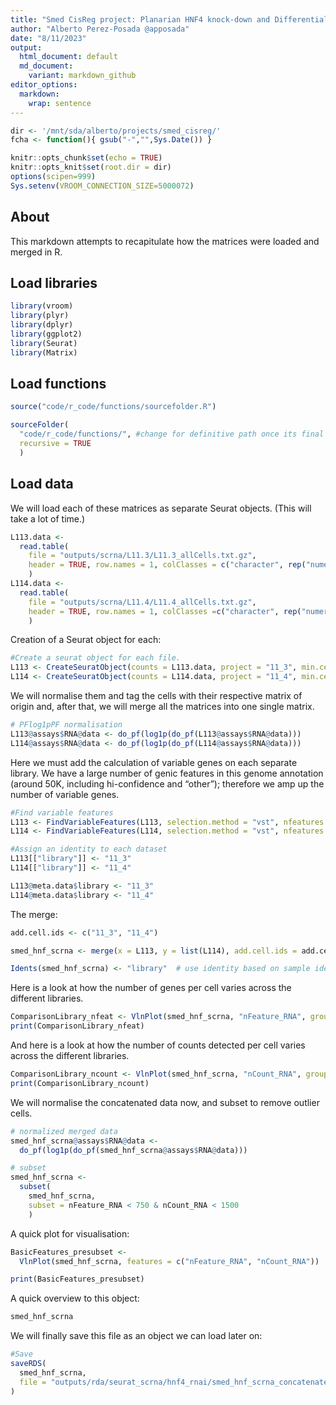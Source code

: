 ```yaml
---
title: "Smed CisReg project: Planarian HNF4 knock-down and Differential Gene Expression; library preparation"
author: "Alberto Perez-Posada @apposada"
date: "8/11/2023"
output:
  html_document: default
  md_document:
    variant: markdown_github
editor_options: 
  markdown: 
    wrap: sentence
---
```


```r

dir <- '/mnt/sda/alberto/projects/smed_cisreg/'
fcha <- function(){ gsub("-","",Sys.Date()) }

knitr::opts_chunk$set(echo = TRUE)
knitr::opts_knit$set(root.dir = dir)
options(scipen=999)
Sys.setenv(VROOM_CONNECTION_SIZE=5000072)

```

## About

This markdown attempts to recapitulate how the matrices were loaded and merged in R.

## Load libraries

```r
library(vroom)
library(plyr)
library(dplyr)
library(ggplot2)
library(Seurat)
library(Matrix)
```

## Load functions

```r
source("code/r_code/functions/sourcefolder.R")

sourceFolder(
  "code/r_code/functions/", #change for definitive path once its final
  recursive = TRUE
  )
```

## Load data

We will load each of these matrices as separate Seurat objects. (This will take a lot of time.)

```r
L113.data <- 
  read.table(
    file = "outputs/scrna/L11.3/L11.3_allCells.txt.gz",
    header = TRUE, row.names = 1, colClasses = c("character", rep("numeric"))
    )
L114.data <- 
  read.table(
    file = "outputs/scrna/L11.4/L11.4_allCells.txt.gz",
    header = TRUE, row.names = 1, colClasses =c("character", rep("numeric"))
    )
```

Creation of a Seurat object for each:

```r
#Create a seurat object for each file.
L113 <- CreateSeuratObject(counts = L113.data, project = "11_3", min.cells = 1, min.features = 100)
L114 <- CreateSeuratObject(counts = L114.data, project = "11_4", min.cells = 1, min.features = 100)
```

We will normalise them and tag the cells with their respective matrix of origin and, after that, we will merge all the matrices into one single matrix.

```r
# PFlog1pPF normalisation
L113@assays$RNA@data <- do_pf(log1p(do_pf(L113@assays$RNA@data)))
L114@assays$RNA@data <- do_pf(log1p(do_pf(L114@assays$RNA@data)))
```

Here we must add the calculation of variable genes on each separate library. We have a large number of genic features in this genome annotation (around 50K, including hi-confidence and "other"); therefore we amp up the number of variable genes.

```r
#Find variable features
L113 <- FindVariableFeatures(L113, selection.method = "vst", nfeatures = 20000)
L114 <- FindVariableFeatures(L114, selection.method = "vst", nfeatures = 20000)
```

```r
#Assign an identity to each dataset
L113[["library"]] <- "11_3"
L114[["library"]] <- "11_4"

L113@meta.data$library <- "11_3"
L114@meta.data$library <- "11_4"
```

The merge:

```r
add.cell.ids <- c("11_3", "11_4")

smed_hnf_scrna <- merge(x = L113, y = list(L114), add.cell.ids = add.cell.ids, merge.data = FALSE)

Idents(smed_hnf_scrna) <- "library"  # use identity based on sample identity
```

Here is a look at how the number of genes per cell varies across the different libraries.

```r
ComparisonLibrary_nfeat <- VlnPlot(smed_hnf_scrna, "nFeature_RNA", group.by = "library")+ggtitle("_Smed_HNF_nFeature_By_Library_highgene_cutoff.pdf")
print(ComparisonLibrary_nfeat)
```

And here is a look at how the number of counts detected per cell varies across the different libraries.

```r
ComparisonLibrary_ncount <- VlnPlot(smed_hnf_scrna, "nCount_RNA", group.by = "library")+ggtitle("_Smed_HNF_nCount_By_Library_highgene_cutoff.pdf")
print(ComparisonLibrary_ncount)
```

We will normalise the concatenated data now, and subset to remove outlier cells.

```r
# normalized merged data
smed_hnf_scrna@assays$RNA@data <-
  do_pf(log1p(do_pf(smed_hnf_scrna@assays$RNA@data)))

# subset
smed_hnf_scrna <- 
  subset(
    smed_hnf_scrna, 
    subset = nFeature_RNA < 750 & nCount_RNA < 1500
    )
```

A quick plot for visualisation:

```r
BasicFeatures_presubset <- 
  VlnPlot(smed_hnf_scrna, features = c("nFeature_RNA", "nCount_RNA"))

print(BasicFeatures_presubset)
```

A quick overview to this object:

```r
smed_hnf_scrna
```

We will finally save this file as an object we can load later on:

```r
#Save
saveRDS(
  smed_hnf_scrna,
  file = "outputs/rda/seurat_scrna/hnf4_rnai/smed_hnf_scrna_concatenated_libraries.RDS"
)
```
